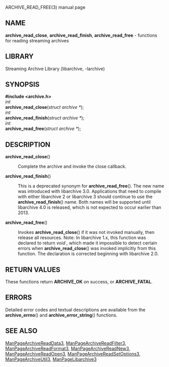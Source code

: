 ARCHIVE_READ_FREE(3) manual page 
== NAME == 
'''archive_read_close''', 
'''archive_read_finish''', 
'''archive_read_free''' 
- functions for reading streaming archives 
== LIBRARY == 
Streaming Archive Library (libarchive, -larchive) 
== SYNOPSIS == 
'''<nowiki>#include <archive.h></nowiki>''' 
<br> 
''int'' 
<br> 
'''archive_read_close'''(''struct archive *''); 
<br> 
''int'' 
<br> 
'''archive_read_finish'''(''struct archive *''); 
<br> 
''int'' 
<br> 
'''archive_read_free'''(''struct archive *''); 
== DESCRIPTION == 
<dl> 
<dt>'''archive_read_close'''()</dt><dd> 
Complete the archive and invoke the close callback. 
</dd><dt>'''archive_read_finish'''()</dt><dd> 
This is a deprecated synonym for 
'''archive_read_free'''(). 
The new name was introduced with libarchive 3.0. 
Applications that need to compile with either libarchive 2 
or libarchive 3 should continue to use the 
'''archive_read_finish'''() 
name. 
Both names will be supported until libarchive 4.0 is 
released, which is not expected to occur earlier 
than 2013. 
</dd><dt>'''archive_read_free'''()</dt><dd> 
Invokes 
'''archive_read_close'''() 
if it was not invoked manually, then release all resources. 
Note: In libarchive 1.x, this function was declared to return 
''void ,'' 
which made it impossible to detect certain errors when 
'''archive_read_close'''() 
was invoked implicitly from this function. 
The declaration is corrected beginning with libarchive 2.0. 
</dd></dl> 
== RETURN VALUES == 
These functions return 
'''ARCHIVE_OK''' 
on success, or 
'''ARCHIVE_FATAL'''. 
== ERRORS == 
Detailed error codes and textual descriptions are available from the 
'''archive_errno'''() 
and 
'''archive_error_string'''() 
functions. 
== SEE ALSO == 
[[ManPageArchiveReadData3]], 
[[ManPageArchiveReadFilter3]], 
[[ManPageArchiveReadFormat3]], 
[[ManPageArchiveReadNew3]], 
[[ManPageArchiveReadOpen3]], 
[[ManPageArchiveReadSetOptions3]], 
[[ManPageArchiveUtil3]], 
[[ManPageLibarchive3]] 
